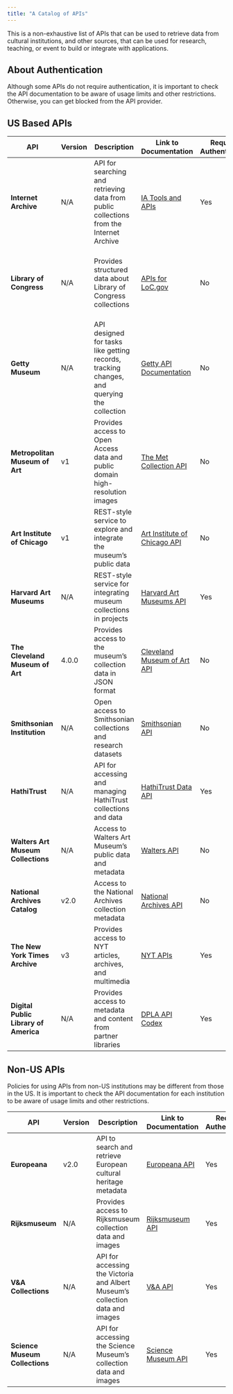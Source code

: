 ```yaml
---
title: "A Catalog of APIs"
---
```


This is a non-exhaustive list of APIs that can be used to retrieve data from cultural institutions, and other sources, that can be used for research, teaching, or event to build or integrate with applications.


::: {.callout-caution collapse="true"}
## About Authentication
Although some APIs do not require authentication, it is important to check the API documentation to be aware of usage limits and other restrictions. Otherwise, you can get blocked from the API provider.
:::

## US Based APIs

| **API** | **Version** | **Description** | **Link to Documentation** | **Requires Authentication** | **Status of Documentation** |
|---------|-------------|------------------|----------------------------|-----------------------------|-----------------------------|
| **Internet Archive** | N/A | API for searching and retrieving data from public collections from the Internet Archive | [IA Tools and APIs](https://archive.org/developers/index-apis.html) | Yes | Well documented with examples and code snippets |
| **Library of Congress** | N/A | Provides structured data about Library of Congress collections | [APIs for LoC.gov](https://www.loc.gov/apis/) | No | Well documented. Some collections have their own documentation. See [Additional APIs](https://www.loc.gov/apis/additional-apis/) |
| **Getty Museum** | N/A | API designed for tasks like getting records, tracking changes, and querying the collection | [Getty API Documentation](https://data.getty.edu/museum/collection/docs/) | No | "Work in progress" |
| **Metropolitan Museum of Art** | v1 | Provides access to Open Access data and public domain high-resolution images | [The Met Collection API](https://metmuseum.github.io/) | No | Well documented with examples and code snippets |
| **Art Institute of Chicago** | v1 | REST-style service to explore and integrate the museum's public data | [Art Institute of Chicago API](https://api.artic.edu/docs/) | No | Well documented with examples and code snippets |
| **Harvard Art Museums** | N/A | REST-style service for integrating museum collections in projects | [Harvard Art Museums API](https://harvardartmuseums.org/collections/api) | Yes | Detailed and well-documented. See [GitHub Docs](https://github.com/harvardartmuseums/api-docs) |
| **The Cleveland Museum of Art** | 4.0.0 | Provides access to the museum's collection data in JSON format | [Cleveland Museum of Art API](https://openaccess-api.clevelandart.org/) | No | Well documented but not very user-friendly |
| **Smithsonian Institution** | N/A | Open access to Smithsonian collections and research datasets | [Smithsonian API](https://edan.si.edu/openaccess/apidocs/) | No | Comprehensive documentation with examples |
| **HathiTrust** | N/A | API for accessing and managing HathiTrust collections and data | [HathiTrust Data API](https://old.www.hathitrust.org/data_api.html) | Yes | Limited and somewhat outdated documentation |
| **Walters Art Museum Collections** | N/A | Access to Walters Art Museum's public data and metadata | [Walters API](https://github.com/WaltersArtMuseum/api-thewalters-org) | No | Limited documentation available on GitHub |
| **National Archives Catalog** | v2.0 | Access to the National Archives collection metadata | [National Archives API](https://catalog.archives.gov/api/v2/api-docs/) | No | Well documented with examples |
| **The New York Times Archive** | v3 | Provides access to NYT articles, archives, and multimedia | [NYT APIs](https://developer.nytimes.com/apis) | Yes | Comprehensive documentation with examples |
| **Digital Public Library of America** | N/A | Provides access to metadata and content from partner libraries | [DPLA API Codex](https://pro.dp.la/developers/api-codex) | Yes | Detailed documentation available |

## Non-US APIs

::: {.callout-note}
Policies for using APIs from non-US institutions may be different from those in the US. It is important to check the API documentation for each institution to be aware of usage limits and other restrictions.
:::

| **API** | **Version** | **Description** | **Link to Documentation** | **Requires Authentication** | **Status of Documentation** |
|---------|-------------|------------------|----------------------------|-----------------------------|-----------------------------|
| **Europeana** | v2.0 | API to search and retrieve European cultural heritage metadata | [Europeana API](https://apis.europeana.eu/en) | Yes | Comprehensive documentation with code examples |
| **Rijksmuseum** | N/A | Provides access to Rijksmuseum collection data and images | [Rijksmuseum API](https://www.rijksmuseum.nl/en/research/conduct-research/data/overview) | Yes | Moderately documented with examples |
| **V&A Collections** | N/A | API for accessing the Victoria and Albert Museum's collection data and images | [V&A API](https://www.vam.ac.uk/api) | Yes | Well-documented with examples |
| **Science Museum Collections** | N/A | API for accessing the Science Museum's collection data and images | [Science Museum API](https://www.sciencemuseumgroup.org.uk/our-work/our-collection/using-our-collection-api) | Yes | Well documented but not very user-friendly |

